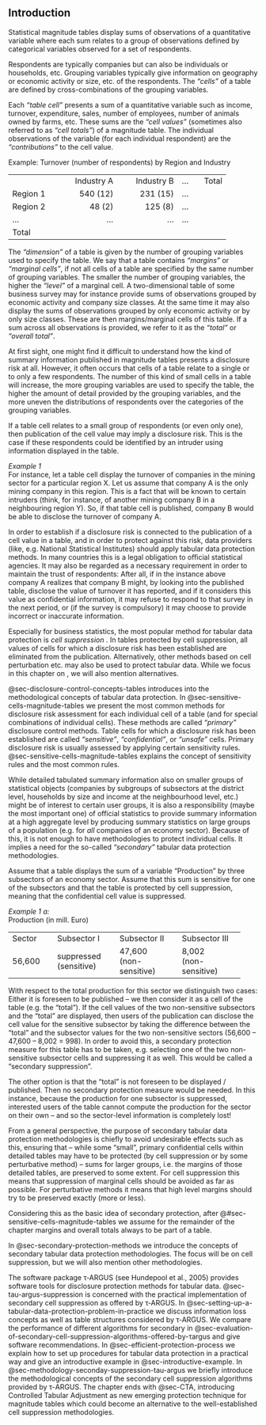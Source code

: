 ## Introduction {#sec-tabular-introduction}

Statistical magnitude tables display sums of observations of a quantitative variable where each sum relates to a group of observations defined by categorical variables observed for a set of respondents.

Respondents are typically companies but can also be individuals or households, etc. Grouping variables typically give information on geography or economic activity or size, etc. of the respondents. The *"cells"* of a table are defined by cross-combinations of the grouping variables.

Each *"table cell"* presents a sum of a quantitative variable such as income, turnover, expenditure, sales, number of employees, number of animals owned by farms, etc. These sums are the *"cell values"* (sometimes also referred to as *"cell totals"*) of a magnitude table. The individual observations of the variable (for each individual respondent) are the *"contributions"* to the cell value.

Example: Turnover (number of respondents) by Region and Industry

\begin{tabular}{l|rrrr}
& Industry A & Industry B & $\cdots$ & Total \\ \hline
Region 1 & 540 & 231 & $\cdots$ & \\
\end{tabular}

::: {.grid}
::: {.g-col-3}
:::
::: {.g-col-6}
+--------------+----------------:+----------------:+-----+-------:+
|              | Industry A      | Industry B      | ... | Total  |
+--------------+-----------------+-----------------+-----+--------+
| Region 1     | 540 \(12\)      | 231 \(15\)      | ... |        |
+--------------+-----------------+-----------------+-----+--------+
| Region 2     | 48 \(2\)        | 125 \(8\)       | ... |        |
+--------------+-----------------+-----------------+-----+--------+
| ...          | ...             | ...             | ... |        |
+--------------+-----------------+-----------------+-----+--------+
| Total        |                 |                 |     |        |
+--------------+-----------------+-----------------+-----+--------+
:::
::: {.g-col-3}
:::
:::

The *"dimension"* of a table is given by the number of grouping variables used to specify the table. We say that a table contains *"margins"* or *"marginal cells"*, if not all cells of a table are specified by the same number of grouping variables. The smaller the number of grouping variables, the higher the *"level"* of a marginal cell. A two-dimensional table of some business survey may for instance provide sums of observations grouped by economic activity and company size classes. At the same time it may also display the sums of observations grouped by only economic activity or by only size classes. These are then margins/marginal cells of this table. If a sum across all observations is provided, we refer to it as the *"total"* or *"overall total"*.

At first sight, one might find it difficult to understand how the kind of summary information published in magnitude tables presents a disclosure risk\index{disclosure risk} at all. However, it often occurs that cells of a table relate to a single or to only a few respondents. The number of this kind of small cells in a table will increase, the more grouping variables are used to specify the table, the higher the amount of detail provided by the grouping variables, and the more uneven the distributions of respondents over the categories of the grouping variables.

If a table cell relates to a small group of respondents (or even only one), then publication of the cell value may imply a disclosure risk\index{disclosure risk}. This is the case if these respondents could be identified by an intruder using information displayed in the table.

*Example 1*\
For instance, let a table cell display the turnover of companies in the mining sector for a particular region X. Let us assume that company A is the only mining company in this region. This is a fact that will be known to certain intruders (think, for instance, of another mining company B in a neighbouring region Y). So, if that table cell is published, company B would be able to disclose the turnover of company A.

In order to establish if a disclosure risk\index{disclosure risk} is connected to the publication of a cell value in a table, and in order to protect against this risk, data providers (like, e.g. National Statistical Institutes) should apply tabular data protection methods. In many countries this is a legal obligation to official statistical agencies. It may also be regarded as a necessary requirement in order to maintain the trust of respondents: After all, if in the instance above company A realizes that company B might, by looking into the published table, disclose the value of turnover it has reported, and if it considers this value as confidential information, it may refuse to respond to that survey in the next period, or (if the survey is compulsory) it may choose to provide incorrect or inaccurate information.

Especially for business statistics, the most popular method for tabular data protection is *cell suppression\index{cell suppression}* . In tables protected by cell suppression\index{cell suppression}, all values of cells for which a disclosure risk\index{disclosure risk} has been established are eliminated from the publication. Alternatively, other methods based on cell perturbation etc. may also be used to protect tabular data. While we focus in this chapter on \index{cell suppression}, we will also mention alternatives.

@sec-disclosure-control-concepts-tables introduces into the methodological concepts of tabular data protection. In @sec-sensitive-cells-magnitude-tables we present the most common methods for disclosure risk\index{disclosure risk} assessment for each individual cell of a table (and for special combinations of individual cells). These methods are called *"primary"* disclosure control methods. Table cells for which a disclosure risk\index{disclosure risk} has been established are called *"sensitive"*, *"confidential"*, or *"unsafe"* cells. Primary disclosure risk\index{disclosure risk} is usually assessed by applying certain sensitivity rules. @sec-sensitive-cells-magnitude-tables explains the concept of sensitivity rules and the most common rules.

While detailed tabulated summary information also on smaller groups of statistical objects (companies by subgroups of subsectors at the district level, households by size and income at the neighbourhood level, etc.) might be of interest to certain user groups, it is also a responsibility (maybe the most important one) of official statistics to provide summary information at a high aggregate level by producing summary statistics on large groups of a population (e.g. for *all* companies of an economy sector). Because of this, it is not enough to have methodologies to protect individual cells. It implies a need for the so-called *"secondary"* tabular data protection methodologies.

Assume that a table displays the sum of a variable "Production" by three subsectors of an economy sector. Assume that this sum is sensitive for one of the subsectors and that the table is protected by cell suppression\index{cell suppression}, meaning that the confidential cell value is suppressed.

*Example 1 a:*\
Production (in mill. Euro)

+------------+-----------------+-----------------+-----------------+
| Sector     | Subsector I     | Subsector II    | Subsector III   |
+------------+-----------------+-----------------+-----------------+
| 56,600     | suppressed\     | 47,600\         | 8,002\          |
|            | (sensitive)     | (non-sensitive) | (non-sensitive) |
+------------+-----------------+-----------------+-----------------+

With respect to the total production for this sector we distinguish two cases: Either it is foreseen to be published -- we then consider it as a cell of the table (e.g. the "total"). If the cell values of the two non-sensitive subsectors and the "total" are displayed, then users of the publication can disclose the cell value for the sensitive subsector by taking the difference between the "total" and the subsector values for the two non-sensitive sectors (56,600 -- 47,600 -- 8,002 = 998). In order to avoid this, a secondary protection measure for this table has to be taken, e.g. selecting one of the two non-sensitive subsector cells and suppressing it as well. This would be called a "secondary suppression".

The other option is that the "total" is not foreseen to be displayed / published. Then no secondary protection measure would be needed. In this instance, because the production for one subsector is suppressed, interested users of the table cannot compute the production for the sector on their own -- and so the sector-level information is completely lost!

From a general perspective, the purpose of secondary tabular data protection methodologies is chiefly to avoid undesirable effects such as this, ensuring that -- while some "small", primary confidential cells within detailed tables may have to be protected (by cell suppression\index{cell suppression} or by some perturbative method) -- sums for larger groups, i.e. the margins of those detailed tables, are preserved to some extent. For cell suppression\index{cell suppression} this means that suppression of marginal cells should be avoided as far as possible. For perturbative methods it means that high level margins should try to be preserved exactly (more or less).

Considering this as the basic idea of secondary protection, after @#sec-sensitive-cells-magnitude-tables we assume for the remainder of the chapter margins and overall totals always to be part of a table.

In @sec-secondary-protection-methods we introduce the concepts of secondary tabular data protection methodologies. The focus will be on cell suppression\index{cell suppression}, but we will also mention other methodologies.

The software package τ‑ARGUS (see Hundepool et al., 2005) provides software tools for disclosure protection methods for tabular data. @sec-tau-argus-suppression is concerned with the practical implementation of secondary cell suppression\index{cell suppression} as offered by τ‑ARGUS. In @sec-setting-up-a-tabular-data-protection-problem-in-practice we discuss information loss concepts as well as table structures considered by τ‑ARGUS. We compare the performance of different algorithms for secondary \index{cell suppression} in @sec-evaluation-of-secondary-cell-suppression-algorithms-offered-by-τargus and give software recommendations. In @sec-efficient-protection-process we explain how to set up procedures for tabular data protection in a practical way and give an introductive example in @sec-introductive-example. In @sec-methodology-seconday-suppression-tau-argus we briefly introduce the methodological concepts of the secondary cell suppression\index{cell suppression} algorithms provided by τ-ARGUS. The chapter ends with @sec-CTA, introducing Controlled Tabular Adjustment as new emerging protection technique for magnitude tables which could become an alternative to the well-established cell suppression\index{cell suppression} methodologies.

